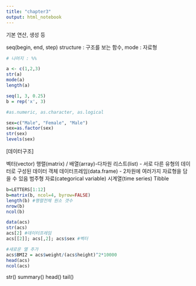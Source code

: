```yaml
---
title: "chapter3"
output: html_notebook
---
```


기본 연산, 생성 등

seq(begin, end, step)
structure : 구조를 보는 함수, mode : 자료형

```r
# 나머지 : %%

a <- c(1,2,3)
str(a)
mode(a)
length(a)

seq(1, 3, 0.25)
b = rep('x', 3)

#as.numeric, as.character, as.logical

sex=c("Male", "Female", "Male")
sex=as.factor(sex)
str(sex)
levels(sex)

```
[데이터구조]

벡터(vector)
행렬(matrix) / 배열(array)-다차원
리스트(list) - 서로 다른 유형의 데이터로 구성된 데이터 객체
데이터프레임(data.frame) - 2차원에 여러가지 자료형을 담을 수 있음
범주형 자료(categorical variable)
시계열(time series)
Tibble

```r
b=LETTERS[1:12]
b=matrix(b, ncol=4, byrow=FALSE)
length(b) #행렬전체 원소 갯수
nrow(b) 
ncol(b)
```


```r
data(acs)
str(acs)
acs[2] #데이터프레임
acs[[2]]; acs[,2]; acs$sex #벡터

#새로운 열 추가
acs$BMI2 = acs$weight/(acs$height)^2*10000
head(acs)
ncol(acs)
```

str()
summary()
head()
tail()